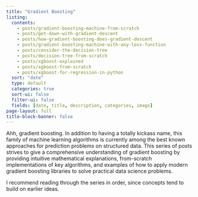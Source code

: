 ```yaml
---
title: "Gradient Boosting"
listing:
  contents:
    - posts/gradient-boosting-machine-from-scratch
    - posts/get-down-with-gradient-descent
    - posts/how-gradient-boosting-does-gradient-descent
    - posts/gradient-boosting-machine-with-any-loss-function
    - posts/consider-the-decision-tree
    - posts/decision-tree-from-scratch
    - posts/xgboost-explained
    - posts/xgboost-from-scratch
    - posts/xgboost-for-regression-in-python
  sort: "date"
  type: default
  categories: true
  sort-ui: false
  filter-ui: false
  fields: [date, title, description, categories, image]
page-layout: full
title-block-banner: false
---
```


Ahh, gradient boosting.  In addition to having a totally kickass name, this family of machine learning algorithms is currently among the best known approaches for prediction problems on structured data. 
This series of posts strives to give a comprehensive understanding of gradient boosting by providing intuitive mathematical explanations, from-scratch implementations of key algorithms, and examples of how to apply modern gradient boosting libraries to solve practical data science problems.

I recommend reading through the series in order, since concepts tend to build on earlier ideas.